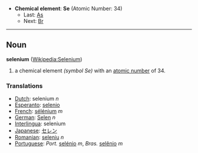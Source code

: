 *'''Chemical element''': '''Se''' (Atomic Number: 34)
**Last: [[Arsenic|As]]
**Next: [[Bromine|Br]]
----
== Noun ==
'''selenium''' ([[en:Selenium|Wikipedia:Selenium]])

# a chemical element ''(symbol Se)'' with an [[atomic number]] of 34.

===Translations===
*[[Dutch]]: selenium ''n''
*[[Esperanto]]: [[selenio]]
*[[French]]: [[sélénium]] ''m''
*[[German]]: [[Selen]] ''n''
*[[Interlingua]]: selenium
*[[Japanese]]: [[セレン]]
*[[Romanian]]: [[seleniu]] ''n''
*[[Portuguese]]: ''Port.'' [[selénio]] ''m'', ''Bras.'' [[selênio]] ''m''